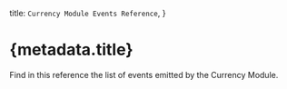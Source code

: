 
  title: `Currency Module Events Reference`,
}

# {metadata.title}

Find in this reference the list of events emitted by the Currency Module.

<EventsTable />